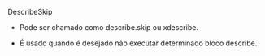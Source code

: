 DescribeSkip

- Pode ser chamado como describe.skip ou xdescribe.

- É usado quando é desejado não executar determinado bloco describe.

